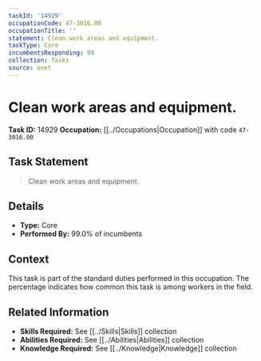 ```yaml
---
taskId: '14929'
occupationCode: 47-3016.00
occupationTitle: ''
statement: Clean work areas and equipment.
taskType: Core
incumbentsResponding: 99
collection: Tasks
source: onet
---
```

# Clean work areas and equipment.

**Task ID:** 14929
**Occupation:** [[../Occupations|Occupation]] with code `47-3016.00`

## Task Statement

> Clean work areas and equipment.

## Details

- **Type:** Core
- **Performed By:** 99.0% of incumbents

## Context

This task is part of the standard duties performed in this occupation. The percentage indicates how common this task is among workers in the field.

## Related Information

- **Skills Required:** See [[../Skills|Skills]] collection
- **Abilities Required:** See [[../Abilities|Abilities]] collection
- **Knowledge Required:** See [[../Knowledge|Knowledge]] collection
